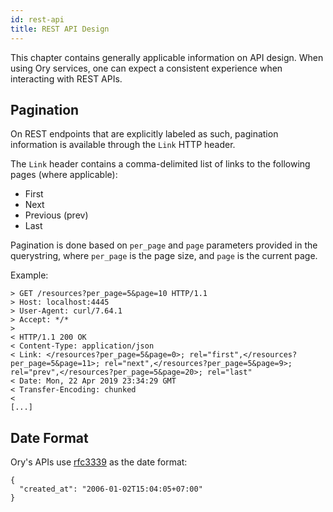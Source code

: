 ```yaml
---
id: rest-api
title: REST API Design
---
```


This chapter contains generally applicable information on API design. When using Ory services, one can expect a consistent
experience when interacting with REST APIs.

## Pagination

On REST endpoints that are explicitly labeled as such, pagination information is available through the `Link` HTTP header.

The `Link` header contains a comma-delimited list of links to the following pages (where applicable):

- First
- Next
- Previous (prev)
- Last

Pagination is done based on `per_page` and `page` parameters provided in the querystring, where `per_page` is the page size, and
`page` is the current page.

Example:

```
> GET /resources?per_page=5&page=10 HTTP/1.1
> Host: localhost:4445
> User-Agent: curl/7.64.1
> Accept: */*
>
< HTTP/1.1 200 OK
< Content-Type: application/json
< Link: </resources?per_page=5&page=0>; rel="first",</resources?per_page=5&page=11>; rel="next",</resources?per_page=5&page=9>; rel="prev",</resources?per_page=5&page=20>; rel="last"
< Date: Mon, 22 Apr 2019 23:34:29 GMT
< Transfer-Encoding: chunked
<
[...]
```

## Date Format

Ory's APIs use [rfc3339](https://tools.ietf.org/html/rfc3339) as the date format:

```
{
  "created_at": "2006-01-02T15:04:05+07:00"
}
```
